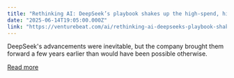 ```yaml
---
title: "Rethinking AI: DeepSeek’s playbook shakes up the high-spend, high-compute paradigm"
date: "2025-06-14T19:05:00.000Z"
link: "https://venturebeat.com/ai/rethinking-ai-deepseeks-playbook-shakes-up-the-high-spend-high-compute-paradigm/"
---
```


DeepSeek's advancements were inevitable, but the company brought them forward a few years earlier than would have been possible otherwise.

[Read more](https://venturebeat.com/ai/rethinking-ai-deepseeks-playbook-shakes-up-the-high-spend-high-compute-paradigm/)
